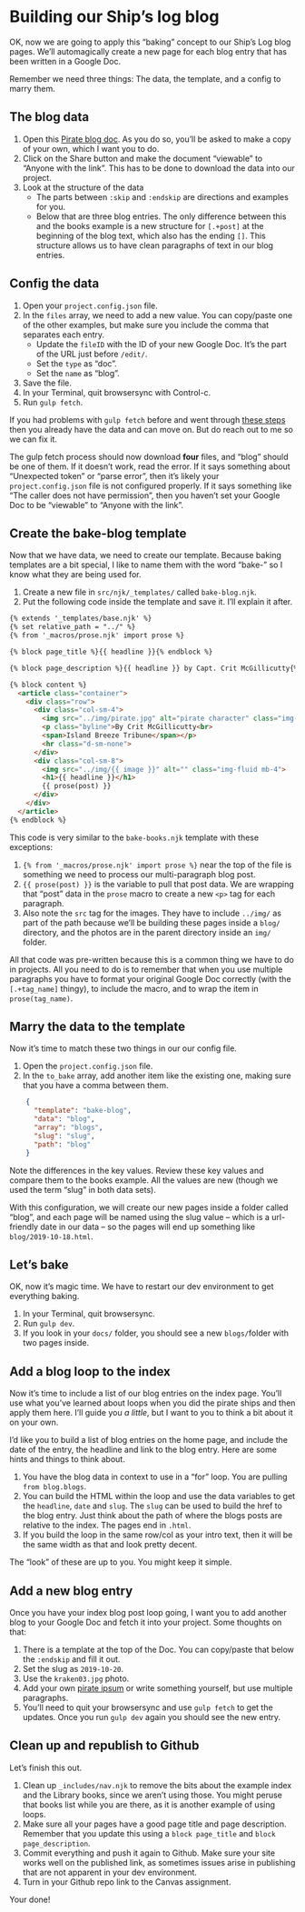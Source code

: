 # Building our Ship's log blog

OK, now we are going to apply this "baking" concept to our Ship's Log blog pages. We'll automagically create a new page for each blog entry that has been written in a Google Doc.

Remember we need three things: The data, the template, and a config to marry them.

## The blog data

1. Open this [Pirate blog doc](https://docs.google.com/document/d/18XALhwT3zGnY6XHy1z1Z_7zfakvRSp-wlnlrTgFO3QQ/copy#). As you do so, you'll be asked to make a copy of your own, which I want you to do.
2. Click on the Share button and make the document "viewable" to "Anyone with the link". This has to be done to download the data into our project.
3. Look at the structure of the data
    - The parts between `:skip` and `:endskip` are directions and examples for you.
    - Below that are three blog entries. The only difference between this and the books example is a new structure for `[.+post]` at the beginning of the blog text, which also has the ending `[]`. This structure allows us to have clean paragraphs of text in our blog entries.

## Config the data

1. Open your `project.config.json` file.
2. In the `files` array, we need to add a new value. You can copy/paste one of the other examples, but make sure you include the comma that separates each entry.
    - Update the `fileID` with the ID of your new Google Doc. It's the part of the URL just before `/edit/`.
    - Set the `type` as "doc".
    - Set the `name` as "blog".
3. Save the file.
4. In your Terminal, quit browsersync with Control-c.
5. Run `gulp fetch`.

::: callout-warning
If you had problems with `gulp fetch` before and went through [these steps](../appendices/a-fetch-problems.qmd) then you already have the data and can move on. But do reach out to me so we can fix it.
:::

The gulp fetch process should now download **four** files, and "blog" should be one of them. If it doesn't work, read the error. If it says something about "Unexpected token" or "parse error", then it's likely your `project.config.json` file is not configured properly. If it says something like "The caller does not have permission", then you haven't set your Google Doc to be "viewable" to "Anyone with the link".

## Create the bake-blog template

Now that we have data, we need to create our template. Because baking templates are a bit special, I like to name them with the word "bake-" so I know what they are being used for.

1. Create a new file in `src/njk/_templates/` called `bake-blog.njk`.
2. Put the following code inside the template and save it. I'll explain it after.

```html
{% extends '_templates/base.njk' %}
{% set relative_path = "../" %}
{% from '_macros/prose.njk' import prose %}

{% block page_title %}{{ headline }}{% endblock %}

{% block page_description %}{{ headline }} by Capt. Crit McGillicutty{% endblock %}

{% block content %}
  <article class="container">
    <div class="row">
      <div class="col-sm-4">
        <img src="../img/pirate.jpg" alt="pirate character" class="img-fluid">
        <p class="byline">By Crit McGillicutty<br>
        <span>Island Breeze Tribune</span></p>
        <hr class="d-sm-none">
      </div>
      <div class="col-sm-8">
        <img src="../img/{{ image }}" alt="" class="img-fluid mb-4">
        <h1>{{ headline }}</h1>
        {{ prose(post) }}
      </div>
    </div>
  </article>
{% endblock %}
```

This code is very similar to the `bake-books.njk` template with these exceptions:

1. `{% from '_macros/prose.njk' import prose %}` near the top of the file is something we need to process our multi-paragraph blog post.
2. `{{ prose(post) }}` is the variable to pull that post data. We are wrapping that "post" data in the `prose` macro to create a new `<p>` tag for each paragraph.
3. Also note the `src` tag for the images. They have to include `../img/` as part of the path because we'll be building these pages inside a `blog/` directory, and the photos are in the parent directory inside an `img/` folder.

All that code was pre-written because this is a common thing we have to do in projects. All you need to do is to remember that when you use multiple paragraphs you have to format your original Google Doc correctly (with the `[.+tag_name]` thingy), to include the macro, and to wrap the item in `prose(tag_name)`.

## Marry the data to the template

Now it's time to match these two things in our our config file.

1. Open the `project.config.json` file.
2. In the `to_bake` array, add another item like the existing one, making sure that you have a comma between them.

```json
    {
      "template": "bake-blog",
      "data": "blog",
      "array": "blogs",
      "slug": "slug",
      "path": "blog"
    }
```

Note the differences in the key values. Review these key values and compare them to the books example. All the values are new (though we used the term "slug" in both data sets).

With this configuration, we will create our new pages inside a folder called "blog", and each page will be named using the slug value -- which is a url-friendly date in our data -- so the pages will end up something like `blog/2019-10-18.html`.

## Let's bake

OK, now it's magic time. We have to restart our dev environment to get everything baking.

1. In your Terminal, quit browsersync.
2. Run `gulp dev`.
3. If you look in your `docs/` folder, you should see a new `blogs/`folder with two pages inside.

## Add a blog loop to the index

Now it's time to include a list of our blog entries on the index page. You'll use what you've learned about loops when you did the pirate ships and then apply them here. I'll guide you _a little_, but I want to you to think a bit about it on your own.

I'd like you to build a list of blog entries on the home page, and include the date of the entry, the headline and link to the blog entry. Here are some hints and things to think about.

1. You have the blog data in context to use in a "for" loop. You are pulling `from blog.blogs`.
2. You can build the HTML within the loop and use the data variables to get the `headline`, `date` and `slug`. The `slug` can be used to build the href to the blog entry. Just think about the path of where the blogs posts are relative to the index. The pages end in `.html`.
3. If you build the loop in the same row/col as your intro text, then it will be the same width as that and look pretty decent.

The "look" of these are up to you. You might keep it simple.

## Add a new blog entry

Once you have your index blog post loop going, I want you to add another blog to your Google Doc and fetch it into your project. Some thoughts on that:

1. There is a template at the top of the Doc. You can copy/paste that below the `:endskip` and fill it out.
2. Set the slug as `2019-10-20`.
3. Use the `kraken03.jpg` photo.
4. Add your own [pirate ipsum](https://pirateipsum.me/) or write something yourself, but use multiple paragraphs.
5. You'll need to quit your browsersync and use `gulp fetch` to get the updates. Once you run `gulp dev` again you should see the new entry.

## Clean up and republish to Github

Let's finish this out.

1. Clean up `_includes/nav.njk` to remove the bits about the example index and the Library books, since we aren't using those. You might peruse that books list while you are there, as it is another example of using loops.
2. Make sure all your pages have a good page title and page description. Remember that you update this using a `block page_title` and `block page_description`.
3. Commit everything and push it again to Github. Make sure your site works well on the published link, as sometimes issues arise in publishing that are not apparent in your dev environment.
4. Turn in your Github repo link to the Canvas assignment.

Your done!
